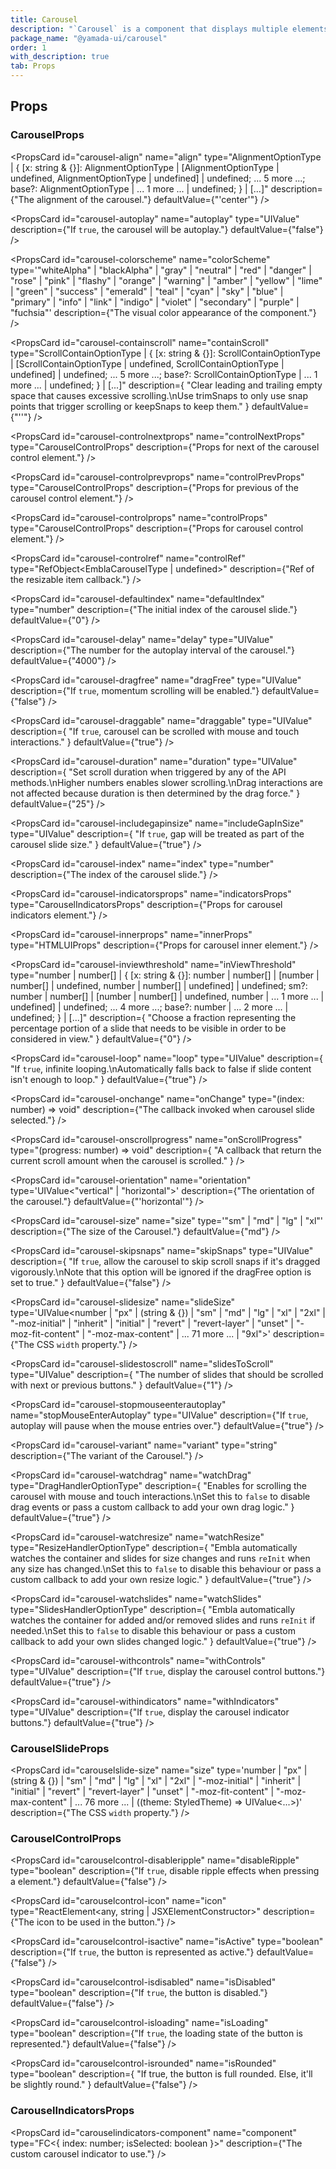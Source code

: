 ```yaml
---
title: Carousel
description: "`Carousel` is a component that displays multiple elements like a slideshow."
package_name: "@yamada-ui/carousel"
order: 1
with_description: true
tab: Props
---
```


## Props

### CarouselProps

<PropsCard id="carousel-_accept" name="_accept" type="CSSUIObject" />

<PropsCard id="carousel-_active" name="_active" type="CSSUIObject" />

<PropsCard id="carousel-_after" name="_after" type="CSSUIObject" />

<PropsCard id="carousel-_anylink" name="_anyLink" type="CSSUIObject" />

<PropsCard id="carousel-_autofill" name="_autofill" type="CSSUIObject" />

<PropsCard id="carousel-_backdrop" name="_backdrop" type="CSSUIObject" />

<PropsCard id="carousel-_before" name="_before" type="CSSUIObject" />

<PropsCard id="carousel-_between" name="_between" type="CSSUIObject" />

<PropsCard id="carousel-_blank" name="_blank" type="CSSUIObject" />

<PropsCard id="carousel-_checked" name="_checked" type="CSSUIObject" />

<PropsCard id="carousel-_cue" name="_cue" type="CSSUIObject" />

<PropsCard id="carousel-_cueregion" name="_cueRegion" type="CSSUIObject" />

<PropsCard id="carousel-_dark" name="_dark" type="CSSUIObject" />

<PropsCard id="carousel-_default" name="_default" type="CSSUIObject" />

<PropsCard id="carousel-_disabled" name="_disabled" type="CSSUIObject" />

<PropsCard id="carousel-_empty" name="_empty" type="CSSUIObject" />

<PropsCard id="carousel-_enabled" name="_enabled" type="CSSUIObject" />

<PropsCard id="carousel-_end" name="_end" type="CSSUIObject" />

<PropsCard id="carousel-_even" name="_even" type="CSSUIObject" />

<PropsCard id="carousel-_expanded" name="_expanded" type="CSSUIObject" />

<PropsCard
  id="carousel-_fileselector"
  name="_fileSelector"
  type="CSSUIObject"
/>

<PropsCard id="carousel-_filled" name="_filled" type="CSSUIObject" />

<PropsCard id="carousel-_first" name="_first" type="CSSUIObject" />

<PropsCard id="carousel-_firstletter" name="_firstLetter" type="CSSUIObject" />

<PropsCard id="carousel-_firstline" name="_firstLine" type="CSSUIObject" />

<PropsCard id="carousel-_focus" name="_focus" type="CSSUIObject" />

<PropsCard
  id="carousel-_focusvisible"
  name="_focusVisible"
  type="CSSUIObject"
/>

<PropsCard id="carousel-_focuswithin" name="_focusWithin" type="CSSUIObject" />

<PropsCard id="carousel-_fullscreen" name="_fullScreen" type="CSSUIObject" />

<PropsCard id="carousel-_grabbed" name="_grabbed" type="CSSUIObject" />

<PropsCard id="carousel-_groupaccept" name="_groupAccept" type="CSSUIObject" />

<PropsCard id="carousel-_groupactive" name="_groupActive" type="CSSUIObject" />

<PropsCard id="carousel-_groupblank" name="_groupBlank" type="CSSUIObject" />

<PropsCard
  id="carousel-_groupchecked"
  name="_groupChecked"
  type="CSSUIObject"
/>

<PropsCard
  id="carousel-_groupdisabled"
  name="_groupDisabled"
  type="CSSUIObject"
/>

<PropsCard
  id="carousel-_groupenabled"
  name="_groupEnabled"
  type="CSSUIObject"
/>

<PropsCard
  id="carousel-_groupexpanded"
  name="_groupExpanded"
  type="CSSUIObject"
/>

<PropsCard id="carousel-_groupfocus" name="_groupFocus" type="CSSUIObject" />

<PropsCard
  id="carousel-_groupfocusvisible"
  name="_groupFocusVisible"
  type="CSSUIObject"
/>

<PropsCard
  id="carousel-_groupfocuswithin"
  name="_groupFocusWithin"
  type="CSSUIObject"
/>

<PropsCard
  id="carousel-_groupgrabbed"
  name="_groupGrabbed"
  type="CSSUIObject"
/>

<PropsCard
  id="carousel-_grouphorizontal"
  name="_groupHorizontal"
  type="CSSUIObject"
/>

<PropsCard id="carousel-_grouphover" name="_groupHover" type="CSSUIObject" />

<PropsCard id="carousel-_groupidle" name="_groupIdle" type="CSSUIObject" />

<PropsCard
  id="carousel-_groupinvalid"
  name="_groupInvalid"
  type="CSSUIObject"
/>

<PropsCard id="carousel-_grouploaded" name="_groupLoaded" type="CSSUIObject" />

<PropsCard
  id="carousel-_grouploading"
  name="_groupLoading"
  type="CSSUIObject"
/>

<PropsCard
  id="carousel-_groupoptional"
  name="_groupOptional"
  type="CSSUIObject"
/>

<PropsCard
  id="carousel-_groupplaceholdershown"
  name="_groupPlaceholderShown"
  type="CSSUIObject"
/>

<PropsCard
  id="carousel-_grouppressed"
  name="_groupPressed"
  type="CSSUIObject"
/>

<PropsCard
  id="carousel-_groupreadonly"
  name="_groupReadOnly"
  type="CSSUIObject"
/>

<PropsCard
  id="carousel-_groupreadwrite"
  name="_groupReadWrite"
  type="CSSUIObject"
/>

<PropsCard id="carousel-_groupreject" name="_groupReject" type="CSSUIObject" />

<PropsCard
  id="carousel-_grouprequired"
  name="_groupRequired"
  type="CSSUIObject"
/>

<PropsCard
  id="carousel-_groupselected"
  name="_groupSelected"
  type="CSSUIObject"
/>

<PropsCard
  id="carousel-_groupuserinvalid"
  name="_groupUserInvalid"
  type="CSSUIObject"
/>

<PropsCard id="carousel-_groupvalid" name="_groupValid" type="CSSUIObject" />

<PropsCard
  id="carousel-_groupvertical"
  name="_groupVertical"
  type="CSSUIObject"
/>

<PropsCard id="carousel-_hidden" name="_hidden" type="CSSUIObject" />

<PropsCard id="carousel-_holiday" name="_holiday" type="CSSUIObject" />

<PropsCard id="carousel-_horizontal" name="_horizontal" type="CSSUIObject" />

<PropsCard id="carousel-_hover" name="_hover" type="CSSUIObject" />

<PropsCard id="carousel-_idle" name="_idle" type="CSSUIObject" />

<PropsCard
  id="carousel-_indeterminate"
  name="_indeterminate"
  type="CSSUIObject"
/>

<PropsCard id="carousel-_inrange" name="_inRange" type="CSSUIObject" />

<PropsCard id="carousel-_invalid" name="_invalid" type="CSSUIObject" />

<PropsCard id="carousel-_last" name="_last" type="CSSUIObject" />

<PropsCard id="carousel-_light" name="_light" type="CSSUIObject" />

<PropsCard id="carousel-_link" name="_link" type="CSSUIObject" />

<PropsCard id="carousel-_loaded" name="_loaded" type="CSSUIObject" />

<PropsCard id="carousel-_loading" name="_loading" type="CSSUIObject" />

<PropsCard id="carousel-_marker" name="_marker" type="CSSUIObject" />

<PropsCard id="carousel-_mediadark" name="_mediaDark" type="CSSUIObject" />

<PropsCard id="carousel-_medialight" name="_mediaLight" type="CSSUIObject" />

<PropsCard
  id="carousel-_mediareducemotion"
  name="_mediaReduceMotion"
  type="CSSUIObject"
/>

<PropsCard id="carousel-_modal" name="_modal" type="CSSUIObject" />

<PropsCard
  id="carousel-_nativeactive"
  name="_nativeActive"
  type="CSSUIObject"
/>

<PropsCard
  id="carousel-_nativechecked"
  name="_nativeChecked"
  type="CSSUIObject"
/>

<PropsCard
  id="carousel-_nativedisabled"
  name="_nativeDisabled"
  type="CSSUIObject"
/>

<PropsCard id="carousel-_nativefocus" name="_nativeFocus" type="CSSUIObject" />

<PropsCard
  id="carousel-_nativefocusvisible"
  name="_nativeFocusVisible"
  type="CSSUIObject"
/>

<PropsCard
  id="carousel-_nativefocuswithin"
  name="_nativeFocusWithin"
  type="CSSUIObject"
/>

<PropsCard
  id="carousel-_nativehidden"
  name="_nativeHidden"
  type="CSSUIObject"
/>

<PropsCard id="carousel-_nativehover" name="_nativeHover" type="CSSUIObject" />

<PropsCard
  id="carousel-_nativereadonly"
  name="_nativeReadOnly"
  type="CSSUIObject"
/>

<PropsCard
  id="carousel-_nativetarget"
  name="_nativeTarget"
  type="CSSUIObject"
/>

<PropsCard id="carousel-_nativevalid" name="_nativeValid" type="CSSUIObject" />

<PropsCard id="carousel-_notfirst" name="_notFirst" type="CSSUIObject" />

<PropsCard id="carousel-_notlast" name="_notLast" type="CSSUIObject" />

<PropsCard id="carousel-_nottarget" name="_notTarget" type="CSSUIObject" />

<PropsCard id="carousel-_odd" name="_odd" type="CSSUIObject" />

<PropsCard id="carousel-_only" name="_only" type="CSSUIObject" />

<PropsCard id="carousel-_optional" name="_optional" type="CSSUIObject" />

<PropsCard id="carousel-_outrange" name="_outRange" type="CSSUIObject" />

<PropsCard id="carousel-_outside" name="_outside" type="CSSUIObject" />

<PropsCard id="carousel-_paused" name="_paused" type="CSSUIObject" />

<PropsCard id="carousel-_peeraccept" name="_peerAccept" type="CSSUIObject" />

<PropsCard id="carousel-_peeractive" name="_peerActive" type="CSSUIObject" />

<PropsCard id="carousel-_peerblank" name="_peerBlank" type="CSSUIObject" />

<PropsCard id="carousel-_peerchecked" name="_peerChecked" type="CSSUIObject" />

<PropsCard
  id="carousel-_peerdisabled"
  name="_peerDisabled"
  type="CSSUIObject"
/>

<PropsCard id="carousel-_peerenabled" name="_peerEnabled" type="CSSUIObject" />

<PropsCard
  id="carousel-_peerexpanded"
  name="_peerExpanded"
  type="CSSUIObject"
/>

<PropsCard id="carousel-_peerfocus" name="_peerFocus" type="CSSUIObject" />

<PropsCard
  id="carousel-_peerfocusvisible"
  name="_peerFocusVisible"
  type="CSSUIObject"
/>

<PropsCard
  id="carousel-_peerfocuswithin"
  name="_peerFocusWithin"
  type="CSSUIObject"
/>

<PropsCard id="carousel-_peergrabbed" name="_peerGrabbed" type="CSSUIObject" />

<PropsCard
  id="carousel-_peerhorizontal"
  name="_peerHorizontal"
  type="CSSUIObject"
/>

<PropsCard id="carousel-_peerhover" name="_peerHover" type="CSSUIObject" />

<PropsCard id="carousel-_peeridle" name="_peerIdle" type="CSSUIObject" />

<PropsCard id="carousel-_peerinvalid" name="_peerInvalid" type="CSSUIObject" />

<PropsCard id="carousel-_peerloaded" name="_peerLoaded" type="CSSUIObject" />

<PropsCard id="carousel-_peerloading" name="_peerLoading" type="CSSUIObject" />

<PropsCard
  id="carousel-_peeroptional"
  name="_peerOptional"
  type="CSSUIObject"
/>

<PropsCard
  id="carousel-_peerplaceholdershown"
  name="_peerPlaceholderShown"
  type="CSSUIObject"
/>

<PropsCard id="carousel-_peerpressed" name="_peerPressed" type="CSSUIObject" />

<PropsCard
  id="carousel-_peerreadonly"
  name="_peerReadOnly"
  type="CSSUIObject"
/>

<PropsCard
  id="carousel-_peerreadwrite"
  name="_peerReadWrite"
  type="CSSUIObject"
/>

<PropsCard id="carousel-_peerreject" name="_peerReject" type="CSSUIObject" />

<PropsCard
  id="carousel-_peerrequired"
  name="_peerRequired"
  type="CSSUIObject"
/>

<PropsCard
  id="carousel-_peerselected"
  name="_peerSelected"
  type="CSSUIObject"
/>

<PropsCard
  id="carousel-_peeruserinvalid"
  name="_peerUserInvalid"
  type="CSSUIObject"
/>

<PropsCard id="carousel-_peervalid" name="_peerValid" type="CSSUIObject" />

<PropsCard
  id="carousel-_peervertical"
  name="_peerVertical"
  type="CSSUIObject"
/>

<PropsCard id="carousel-_picture" name="_picture" type="CSSUIObject" />

<PropsCard id="carousel-_placeholder" name="_placeholder" type="CSSUIObject" />

<PropsCard
  id="carousel-_placeholdershown"
  name="_placeholderShown"
  type="CSSUIObject"
/>

<PropsCard id="carousel-_playing" name="_playing" type="CSSUIObject" />

<PropsCard id="carousel-_pressed" name="_pressed" type="CSSUIObject" />

<PropsCard id="carousel-_print" name="_print" type="CSSUIObject" />

<PropsCard id="carousel-_readonly" name="_readOnly" type="CSSUIObject" />

<PropsCard id="carousel-_readwrite" name="_readWrite" type="CSSUIObject" />

<PropsCard id="carousel-_reject" name="_reject" type="CSSUIObject" />

<PropsCard id="carousel-_required" name="_required" type="CSSUIObject" />

<PropsCard id="carousel-_ripple" name="_ripple" type="CSSUIObject" />

<PropsCard id="carousel-_scrollbar" name="_scrollbar" type="CSSUIObject" />

<PropsCard
  id="carousel-_scrollbarbutton"
  name="_scrollbarButton"
  type="CSSUIObject"
/>

<PropsCard
  id="carousel-_scrollbarcorner"
  name="_scrollbarCorner"
  type="CSSUIObject"
/>

<PropsCard
  id="carousel-_scrollbarthumb"
  name="_scrollbarThumb"
  type="CSSUIObject"
/>

<PropsCard
  id="carousel-_scrollbartrack"
  name="_scrollbarTrack"
  type="CSSUIObject"
/>

<PropsCard
  id="carousel-_scrollbartrackpiece"
  name="_scrollbarTrackPiece"
  type="CSSUIObject"
/>

<PropsCard id="carousel-_selected" name="_selected" type="CSSUIObject" />

<PropsCard id="carousel-_selection" name="_selection" type="CSSUIObject" />

<PropsCard id="carousel-_start" name="_start" type="CSSUIObject" />

<PropsCard id="carousel-_target" name="_target" type="CSSUIObject" />

<PropsCard id="carousel-_today" name="_today" type="CSSUIObject" />

<PropsCard id="carousel-_userinvalid" name="_userInvalid" type="CSSUIObject" />

<PropsCard id="carousel-_valid" name="_valid" type="CSSUIObject" />

<PropsCard id="carousel-_vertical" name="_vertical" type="CSSUIObject" />

<PropsCard id="carousel-_visited" name="_visited" type="CSSUIObject" />

<PropsCard id="carousel-_weekend" name="_weekend" type="CSSUIObject" />

<PropsCard
  id="carousel-align"
  name="align"
  type="AlignmentOptionType | { [x: string & {}]: AlignmentOptionType | [AlignmentOptionType | undefined, AlignmentOptionType | undefined] | undefined; ... 5 more ...; base?: AlignmentOptionType | ... 1 more ... | undefined; } | [...]"
  description={"The alignment of the carousel."}
  defaultValue={"'center'"}
/>

<PropsCard
  id="carousel-autoplay"
  name="autoplay"
  type="UIValue<boolean>"
  description={"If `true`, the carousel will be autoplay."}
  defaultValue={"false"}
/>

<PropsCard
  id="carousel-colorscheme"
  name="colorScheme"
  type='"whiteAlpha" | "blackAlpha" | "gray" | "neutral" | "red" | "danger" | "rose" | "pink" | "flashy" | "orange" | "warning" | "amber" | "yellow" | "lime" | "green" | "success" | "emerald" | "teal" | "cyan" | "sky" | "blue" | "primary" | "info" | "link" | "indigo" | "violet" | "secondary" | "purple" | "fuchsia"'
  description={"The visual color appearance of the component."}
/>

<PropsCard
  id="carousel-containscroll"
  name="containScroll"
  type="ScrollContainOptionType | { [x: string & {}]: ScrollContainOptionType | [ScrollContainOptionType | undefined, ScrollContainOptionType | undefined] | undefined; ... 5 more ...; base?: ScrollContainOptionType | ... 1 more ... | undefined; } | [...]"
  description={
    "Clear leading and trailing empty space that causes excessive scrolling.\nUse trimSnaps to only use snap points that trigger scrolling or keepSnaps to keep them."
  }
  defaultValue={"''"}
/>

<PropsCard
  id="carousel-controlnextprops"
  name="controlNextProps"
  type="CarouselControlProps"
  description={"Props for next of the carousel control element."}
/>

<PropsCard
  id="carousel-controlprevprops"
  name="controlPrevProps"
  type="CarouselControlProps"
  description={"Props for previous of the carousel control element."}
/>

<PropsCard
  id="carousel-controlprops"
  name="controlProps"
  type="CarouselControlProps"
  description={"Props for carousel control element."}
/>

<PropsCard
  id="carousel-controlref"
  name="controlRef"
  type="RefObject<EmblaCarouselType | undefined>"
  description={"Ref of the resizable item callback."}
/>

<PropsCard
  id="carousel-defaultindex"
  name="defaultIndex"
  type="number"
  description={"The initial index of the carousel slide."}
  defaultValue={"0"}
/>

<PropsCard
  id="carousel-delay"
  name="delay"
  type="UIValue<number>"
  description={"The number for the autoplay interval of the carousel."}
  defaultValue={"4000"}
/>

<PropsCard
  id="carousel-dragfree"
  name="dragFree"
  type="UIValue<boolean>"
  description={"If `true`, momentum scrolling will be enabled."}
  defaultValue={"false"}
/>

<PropsCard
  id="carousel-draggable"
  name="draggable"
  type="UIValue<boolean>"
  description={
    "If `true`, carousel can be scrolled with mouse and touch interactions."
  }
  defaultValue={"true"}
/>

<PropsCard
  id="carousel-duration"
  name="duration"
  type="UIValue<number>"
  description={
    "Set scroll duration when triggered by any of the API methods.\nHigher numbers enables slower scrolling.\nDrag interactions are not affected because duration is then determined by the drag force."
  }
  defaultValue={"25"}
/>

<PropsCard
  id="carousel-includegapinsize"
  name="includeGapInSize"
  type="UIValue<boolean>"
  description={
    "If `true`, gap will be treated as part of the carousel slide size."
  }
  defaultValue={"true"}
/>

<PropsCard
  id="carousel-index"
  name="index"
  type="number"
  description={"The index of the carousel slide."}
/>

<PropsCard
  id="carousel-indicatorsprops"
  name="indicatorsProps"
  type="CarouselIndicatorsProps"
  description={"Props for carousel indicators element."}
/>

<PropsCard
  id="carousel-innerprops"
  name="innerProps"
  type="HTMLUIProps"
  description={"Props for carousel inner element."}
/>

<PropsCard
  id="carousel-inviewthreshold"
  name="inViewThreshold"
  type="number | number[] | { [x: string & {}]: number | number[] | [number | number[] | undefined, number | number[] | undefined] | undefined; sm?: number | number[] | [number | number[] | undefined, number | ... 1 more ... | undefined] | undefined; ... 4 more ...; base?: number | ... 2 more ... | undefined; } | [...]"
  description={
    "Choose a fraction representing the percentage portion of a slide that needs to be visible in order to be considered in view."
  }
  defaultValue={"0"}
/>

<PropsCard
  id="carousel-loop"
  name="loop"
  type="UIValue<boolean>"
  description={
    "If `true`, infinite looping.\nAutomatically falls back to false if slide content isn't enough to loop."
  }
  defaultValue={"true"}
/>

<PropsCard
  id="carousel-onchange"
  name="onChange"
  type="(index: number) => void"
  description={"The callback invoked when carousel slide selected."}
/>

<PropsCard
  id="carousel-onscrollprogress"
  name="onScrollProgress"
  type="(progress: number) => void"
  description={
    "A callback that return the current scroll amount when the carousel is scrolled."
  }
/>

<PropsCard
  id="carousel-orientation"
  name="orientation"
  type='UIValue<"vertical" | "horizontal">'
  description={"The orientation of the carousel."}
  defaultValue={"'horizontal'"}
/>

<PropsCard
  id="carousel-size"
  name="size"
  type='"sm" | "md" | "lg" | "xl"'
  description={"The size of the Carousel."}
  defaultValue={"md"}
/>

<PropsCard
  id="carousel-skipsnaps"
  name="skipSnaps"
  type="UIValue<boolean>"
  description={
    "If `true`, allow the carousel to skip scroll snaps if it's dragged vigorously.\nNote that this option will be ignored if the dragFree option is set to true."
  }
  defaultValue={"false"}
/>

<PropsCard
  id="carousel-slidesize"
  name="slideSize"
  type='UIValue<number | "px" | (string & {}) | "sm" | "md" | "lg" | "xl" | "2xl" | "-moz-initial" | "inherit" | "initial" | "revert" | "revert-layer" | "unset" | "-moz-fit-content" | "-moz-max-content" | ... 71 more ... | "9xl">'
  description={"The CSS `width` property."}
/>

<PropsCard
  id="carousel-slidestoscroll"
  name="slidesToScroll"
  type="UIValue<number>"
  description={
    "The number of slides that should be scrolled with next or previous buttons."
  }
  defaultValue={"1"}
/>

<PropsCard
  id="carousel-stopmouseenterautoplay"
  name="stopMouseEnterAutoplay"
  type="UIValue<boolean>"
  description={"If `true`, autoplay will pause when the mouse entries over."}
  defaultValue={"true"}
/>

<PropsCard
  id="carousel-variant"
  name="variant"
  type="string"
  description={"The variant of the Carousel."}
/>

<PropsCard
  id="carousel-watchdrag"
  name="watchDrag"
  type="DragHandlerOptionType"
  description={
    "Enables for scrolling the carousel with mouse and touch interactions.\nSet this to `false` to disable drag events or pass a custom callback to add your own drag logic."
  }
  defaultValue={"true"}
/>

<PropsCard
  id="carousel-watchresize"
  name="watchResize"
  type="ResizeHandlerOptionType"
  description={
    "Embla automatically watches the container and slides for size changes and runs `reInit` when any size has changed.\nSet this to `false` to disable this behaviour or pass a custom callback to add your own resize logic."
  }
  defaultValue={"true"}
/>

<PropsCard
  id="carousel-watchslides"
  name="watchSlides"
  type="SlidesHandlerOptionType"
  description={
    "Embla automatically watches the container for added and/or removed slides and runs `reInit` if needed.\nSet this to `false` to disable this behaviour or pass a custom callback to add your own slides changed logic."
  }
  defaultValue={"true"}
/>

<PropsCard
  id="carousel-withcontrols"
  name="withControls"
  type="UIValue<boolean>"
  description={"If `true`, display the carousel control buttons."}
  defaultValue={"true"}
/>

<PropsCard
  id="carousel-withindicators"
  name="withIndicators"
  type="UIValue<boolean>"
  description={"If `true`, display the carousel indicator buttons."}
  defaultValue={"true"}
/>

### CarouselSlideProps

<PropsCard id="carouselslide-_accept" name="_accept" type="CSSUIObject" />

<PropsCard id="carouselslide-_active" name="_active" type="CSSUIObject" />

<PropsCard id="carouselslide-_after" name="_after" type="CSSUIObject" />

<PropsCard id="carouselslide-_anylink" name="_anyLink" type="CSSUIObject" />

<PropsCard id="carouselslide-_autofill" name="_autofill" type="CSSUIObject" />

<PropsCard id="carouselslide-_backdrop" name="_backdrop" type="CSSUIObject" />

<PropsCard id="carouselslide-_before" name="_before" type="CSSUIObject" />

<PropsCard id="carouselslide-_between" name="_between" type="CSSUIObject" />

<PropsCard id="carouselslide-_blank" name="_blank" type="CSSUIObject" />

<PropsCard id="carouselslide-_checked" name="_checked" type="CSSUIObject" />

<PropsCard id="carouselslide-_cue" name="_cue" type="CSSUIObject" />

<PropsCard id="carouselslide-_cueregion" name="_cueRegion" type="CSSUIObject" />

<PropsCard id="carouselslide-_dark" name="_dark" type="CSSUIObject" />

<PropsCard id="carouselslide-_default" name="_default" type="CSSUIObject" />

<PropsCard id="carouselslide-_disabled" name="_disabled" type="CSSUIObject" />

<PropsCard id="carouselslide-_empty" name="_empty" type="CSSUIObject" />

<PropsCard id="carouselslide-_enabled" name="_enabled" type="CSSUIObject" />

<PropsCard id="carouselslide-_end" name="_end" type="CSSUIObject" />

<PropsCard id="carouselslide-_even" name="_even" type="CSSUIObject" />

<PropsCard id="carouselslide-_expanded" name="_expanded" type="CSSUIObject" />

<PropsCard
  id="carouselslide-_fileselector"
  name="_fileSelector"
  type="CSSUIObject"
/>

<PropsCard id="carouselslide-_filled" name="_filled" type="CSSUIObject" />

<PropsCard id="carouselslide-_first" name="_first" type="CSSUIObject" />

<PropsCard
  id="carouselslide-_firstletter"
  name="_firstLetter"
  type="CSSUIObject"
/>

<PropsCard id="carouselslide-_firstline" name="_firstLine" type="CSSUIObject" />

<PropsCard id="carouselslide-_focus" name="_focus" type="CSSUIObject" />

<PropsCard
  id="carouselslide-_focusvisible"
  name="_focusVisible"
  type="CSSUIObject"
/>

<PropsCard
  id="carouselslide-_focuswithin"
  name="_focusWithin"
  type="CSSUIObject"
/>

<PropsCard
  id="carouselslide-_fullscreen"
  name="_fullScreen"
  type="CSSUIObject"
/>

<PropsCard id="carouselslide-_grabbed" name="_grabbed" type="CSSUIObject" />

<PropsCard
  id="carouselslide-_groupaccept"
  name="_groupAccept"
  type="CSSUIObject"
/>

<PropsCard
  id="carouselslide-_groupactive"
  name="_groupActive"
  type="CSSUIObject"
/>

<PropsCard
  id="carouselslide-_groupblank"
  name="_groupBlank"
  type="CSSUIObject"
/>

<PropsCard
  id="carouselslide-_groupchecked"
  name="_groupChecked"
  type="CSSUIObject"
/>

<PropsCard
  id="carouselslide-_groupdisabled"
  name="_groupDisabled"
  type="CSSUIObject"
/>

<PropsCard
  id="carouselslide-_groupenabled"
  name="_groupEnabled"
  type="CSSUIObject"
/>

<PropsCard
  id="carouselslide-_groupexpanded"
  name="_groupExpanded"
  type="CSSUIObject"
/>

<PropsCard
  id="carouselslide-_groupfocus"
  name="_groupFocus"
  type="CSSUIObject"
/>

<PropsCard
  id="carouselslide-_groupfocusvisible"
  name="_groupFocusVisible"
  type="CSSUIObject"
/>

<PropsCard
  id="carouselslide-_groupfocuswithin"
  name="_groupFocusWithin"
  type="CSSUIObject"
/>

<PropsCard
  id="carouselslide-_groupgrabbed"
  name="_groupGrabbed"
  type="CSSUIObject"
/>

<PropsCard
  id="carouselslide-_grouphorizontal"
  name="_groupHorizontal"
  type="CSSUIObject"
/>

<PropsCard
  id="carouselslide-_grouphover"
  name="_groupHover"
  type="CSSUIObject"
/>

<PropsCard id="carouselslide-_groupidle" name="_groupIdle" type="CSSUIObject" />

<PropsCard
  id="carouselslide-_groupinvalid"
  name="_groupInvalid"
  type="CSSUIObject"
/>

<PropsCard
  id="carouselslide-_grouploaded"
  name="_groupLoaded"
  type="CSSUIObject"
/>

<PropsCard
  id="carouselslide-_grouploading"
  name="_groupLoading"
  type="CSSUIObject"
/>

<PropsCard
  id="carouselslide-_groupoptional"
  name="_groupOptional"
  type="CSSUIObject"
/>

<PropsCard
  id="carouselslide-_groupplaceholdershown"
  name="_groupPlaceholderShown"
  type="CSSUIObject"
/>

<PropsCard
  id="carouselslide-_grouppressed"
  name="_groupPressed"
  type="CSSUIObject"
/>

<PropsCard
  id="carouselslide-_groupreadonly"
  name="_groupReadOnly"
  type="CSSUIObject"
/>

<PropsCard
  id="carouselslide-_groupreadwrite"
  name="_groupReadWrite"
  type="CSSUIObject"
/>

<PropsCard
  id="carouselslide-_groupreject"
  name="_groupReject"
  type="CSSUIObject"
/>

<PropsCard
  id="carouselslide-_grouprequired"
  name="_groupRequired"
  type="CSSUIObject"
/>

<PropsCard
  id="carouselslide-_groupselected"
  name="_groupSelected"
  type="CSSUIObject"
/>

<PropsCard
  id="carouselslide-_groupuserinvalid"
  name="_groupUserInvalid"
  type="CSSUIObject"
/>

<PropsCard
  id="carouselslide-_groupvalid"
  name="_groupValid"
  type="CSSUIObject"
/>

<PropsCard
  id="carouselslide-_groupvertical"
  name="_groupVertical"
  type="CSSUIObject"
/>

<PropsCard id="carouselslide-_hidden" name="_hidden" type="CSSUIObject" />

<PropsCard id="carouselslide-_holiday" name="_holiday" type="CSSUIObject" />

<PropsCard
  id="carouselslide-_horizontal"
  name="_horizontal"
  type="CSSUIObject"
/>

<PropsCard id="carouselslide-_hover" name="_hover" type="CSSUIObject" />

<PropsCard id="carouselslide-_idle" name="_idle" type="CSSUIObject" />

<PropsCard
  id="carouselslide-_indeterminate"
  name="_indeterminate"
  type="CSSUIObject"
/>

<PropsCard id="carouselslide-_inrange" name="_inRange" type="CSSUIObject" />

<PropsCard id="carouselslide-_invalid" name="_invalid" type="CSSUIObject" />

<PropsCard id="carouselslide-_last" name="_last" type="CSSUIObject" />

<PropsCard id="carouselslide-_light" name="_light" type="CSSUIObject" />

<PropsCard id="carouselslide-_link" name="_link" type="CSSUIObject" />

<PropsCard id="carouselslide-_loaded" name="_loaded" type="CSSUIObject" />

<PropsCard id="carouselslide-_loading" name="_loading" type="CSSUIObject" />

<PropsCard id="carouselslide-_marker" name="_marker" type="CSSUIObject" />

<PropsCard id="carouselslide-_mediadark" name="_mediaDark" type="CSSUIObject" />

<PropsCard
  id="carouselslide-_medialight"
  name="_mediaLight"
  type="CSSUIObject"
/>

<PropsCard
  id="carouselslide-_mediareducemotion"
  name="_mediaReduceMotion"
  type="CSSUIObject"
/>

<PropsCard id="carouselslide-_modal" name="_modal" type="CSSUIObject" />

<PropsCard
  id="carouselslide-_nativeactive"
  name="_nativeActive"
  type="CSSUIObject"
/>

<PropsCard
  id="carouselslide-_nativechecked"
  name="_nativeChecked"
  type="CSSUIObject"
/>

<PropsCard
  id="carouselslide-_nativedisabled"
  name="_nativeDisabled"
  type="CSSUIObject"
/>

<PropsCard
  id="carouselslide-_nativefocus"
  name="_nativeFocus"
  type="CSSUIObject"
/>

<PropsCard
  id="carouselslide-_nativefocusvisible"
  name="_nativeFocusVisible"
  type="CSSUIObject"
/>

<PropsCard
  id="carouselslide-_nativefocuswithin"
  name="_nativeFocusWithin"
  type="CSSUIObject"
/>

<PropsCard
  id="carouselslide-_nativehidden"
  name="_nativeHidden"
  type="CSSUIObject"
/>

<PropsCard
  id="carouselslide-_nativehover"
  name="_nativeHover"
  type="CSSUIObject"
/>

<PropsCard
  id="carouselslide-_nativereadonly"
  name="_nativeReadOnly"
  type="CSSUIObject"
/>

<PropsCard
  id="carouselslide-_nativetarget"
  name="_nativeTarget"
  type="CSSUIObject"
/>

<PropsCard
  id="carouselslide-_nativevalid"
  name="_nativeValid"
  type="CSSUIObject"
/>

<PropsCard id="carouselslide-_notfirst" name="_notFirst" type="CSSUIObject" />

<PropsCard id="carouselslide-_notlast" name="_notLast" type="CSSUIObject" />

<PropsCard id="carouselslide-_nottarget" name="_notTarget" type="CSSUIObject" />

<PropsCard id="carouselslide-_odd" name="_odd" type="CSSUIObject" />

<PropsCard id="carouselslide-_only" name="_only" type="CSSUIObject" />

<PropsCard id="carouselslide-_optional" name="_optional" type="CSSUIObject" />

<PropsCard id="carouselslide-_outrange" name="_outRange" type="CSSUIObject" />

<PropsCard id="carouselslide-_outside" name="_outside" type="CSSUIObject" />

<PropsCard id="carouselslide-_paused" name="_paused" type="CSSUIObject" />

<PropsCard
  id="carouselslide-_peeraccept"
  name="_peerAccept"
  type="CSSUIObject"
/>

<PropsCard
  id="carouselslide-_peeractive"
  name="_peerActive"
  type="CSSUIObject"
/>

<PropsCard id="carouselslide-_peerblank" name="_peerBlank" type="CSSUIObject" />

<PropsCard
  id="carouselslide-_peerchecked"
  name="_peerChecked"
  type="CSSUIObject"
/>

<PropsCard
  id="carouselslide-_peerdisabled"
  name="_peerDisabled"
  type="CSSUIObject"
/>

<PropsCard
  id="carouselslide-_peerenabled"
  name="_peerEnabled"
  type="CSSUIObject"
/>

<PropsCard
  id="carouselslide-_peerexpanded"
  name="_peerExpanded"
  type="CSSUIObject"
/>

<PropsCard id="carouselslide-_peerfocus" name="_peerFocus" type="CSSUIObject" />

<PropsCard
  id="carouselslide-_peerfocusvisible"
  name="_peerFocusVisible"
  type="CSSUIObject"
/>

<PropsCard
  id="carouselslide-_peerfocuswithin"
  name="_peerFocusWithin"
  type="CSSUIObject"
/>

<PropsCard
  id="carouselslide-_peergrabbed"
  name="_peerGrabbed"
  type="CSSUIObject"
/>

<PropsCard
  id="carouselslide-_peerhorizontal"
  name="_peerHorizontal"
  type="CSSUIObject"
/>

<PropsCard id="carouselslide-_peerhover" name="_peerHover" type="CSSUIObject" />

<PropsCard id="carouselslide-_peeridle" name="_peerIdle" type="CSSUIObject" />

<PropsCard
  id="carouselslide-_peerinvalid"
  name="_peerInvalid"
  type="CSSUIObject"
/>

<PropsCard
  id="carouselslide-_peerloaded"
  name="_peerLoaded"
  type="CSSUIObject"
/>

<PropsCard
  id="carouselslide-_peerloading"
  name="_peerLoading"
  type="CSSUIObject"
/>

<PropsCard
  id="carouselslide-_peeroptional"
  name="_peerOptional"
  type="CSSUIObject"
/>

<PropsCard
  id="carouselslide-_peerplaceholdershown"
  name="_peerPlaceholderShown"
  type="CSSUIObject"
/>

<PropsCard
  id="carouselslide-_peerpressed"
  name="_peerPressed"
  type="CSSUIObject"
/>

<PropsCard
  id="carouselslide-_peerreadonly"
  name="_peerReadOnly"
  type="CSSUIObject"
/>

<PropsCard
  id="carouselslide-_peerreadwrite"
  name="_peerReadWrite"
  type="CSSUIObject"
/>

<PropsCard
  id="carouselslide-_peerreject"
  name="_peerReject"
  type="CSSUIObject"
/>

<PropsCard
  id="carouselslide-_peerrequired"
  name="_peerRequired"
  type="CSSUIObject"
/>

<PropsCard
  id="carouselslide-_peerselected"
  name="_peerSelected"
  type="CSSUIObject"
/>

<PropsCard
  id="carouselslide-_peeruserinvalid"
  name="_peerUserInvalid"
  type="CSSUIObject"
/>

<PropsCard id="carouselslide-_peervalid" name="_peerValid" type="CSSUIObject" />

<PropsCard
  id="carouselslide-_peervertical"
  name="_peerVertical"
  type="CSSUIObject"
/>

<PropsCard id="carouselslide-_picture" name="_picture" type="CSSUIObject" />

<PropsCard
  id="carouselslide-_placeholder"
  name="_placeholder"
  type="CSSUIObject"
/>

<PropsCard
  id="carouselslide-_placeholdershown"
  name="_placeholderShown"
  type="CSSUIObject"
/>

<PropsCard id="carouselslide-_playing" name="_playing" type="CSSUIObject" />

<PropsCard id="carouselslide-_pressed" name="_pressed" type="CSSUIObject" />

<PropsCard id="carouselslide-_print" name="_print" type="CSSUIObject" />

<PropsCard id="carouselslide-_readonly" name="_readOnly" type="CSSUIObject" />

<PropsCard id="carouselslide-_readwrite" name="_readWrite" type="CSSUIObject" />

<PropsCard id="carouselslide-_reject" name="_reject" type="CSSUIObject" />

<PropsCard id="carouselslide-_required" name="_required" type="CSSUIObject" />

<PropsCard id="carouselslide-_ripple" name="_ripple" type="CSSUIObject" />

<PropsCard id="carouselslide-_scrollbar" name="_scrollbar" type="CSSUIObject" />

<PropsCard
  id="carouselslide-_scrollbarbutton"
  name="_scrollbarButton"
  type="CSSUIObject"
/>

<PropsCard
  id="carouselslide-_scrollbarcorner"
  name="_scrollbarCorner"
  type="CSSUIObject"
/>

<PropsCard
  id="carouselslide-_scrollbarthumb"
  name="_scrollbarThumb"
  type="CSSUIObject"
/>

<PropsCard
  id="carouselslide-_scrollbartrack"
  name="_scrollbarTrack"
  type="CSSUIObject"
/>

<PropsCard
  id="carouselslide-_scrollbartrackpiece"
  name="_scrollbarTrackPiece"
  type="CSSUIObject"
/>

<PropsCard id="carouselslide-_selected" name="_selected" type="CSSUIObject" />

<PropsCard id="carouselslide-_selection" name="_selection" type="CSSUIObject" />

<PropsCard id="carouselslide-_start" name="_start" type="CSSUIObject" />

<PropsCard id="carouselslide-_target" name="_target" type="CSSUIObject" />

<PropsCard id="carouselslide-_today" name="_today" type="CSSUIObject" />

<PropsCard
  id="carouselslide-_userinvalid"
  name="_userInvalid"
  type="CSSUIObject"
/>

<PropsCard id="carouselslide-_valid" name="_valid" type="CSSUIObject" />

<PropsCard id="carouselslide-_vertical" name="_vertical" type="CSSUIObject" />

<PropsCard id="carouselslide-_visited" name="_visited" type="CSSUIObject" />

<PropsCard id="carouselslide-_weekend" name="_weekend" type="CSSUIObject" />

<PropsCard id="carouselslide-index" name="index" type="number" />

<PropsCard
  id="carouselslide-size"
  name="size"
  type='number | "px" | (string & {}) | "sm" | "md" | "lg" | "xl" | "2xl" | "-moz-initial" | "inherit" | "initial" | "revert" | "revert-layer" | "unset" | "-moz-fit-content" | "-moz-max-content" | ... 76 more ... | ((theme: StyledTheme) => UIValue<...>)'
  description={"The CSS `width` property."}
/>

### CarouselControlProps

<PropsCard id="carouselcontrol-_accept" name="_accept" type="CSSUIObject" />

<PropsCard id="carouselcontrol-_active" name="_active" type="CSSUIObject" />

<PropsCard id="carouselcontrol-_after" name="_after" type="CSSUIObject" />

<PropsCard id="carouselcontrol-_anylink" name="_anyLink" type="CSSUIObject" />

<PropsCard id="carouselcontrol-_autofill" name="_autofill" type="CSSUIObject" />

<PropsCard id="carouselcontrol-_backdrop" name="_backdrop" type="CSSUIObject" />

<PropsCard id="carouselcontrol-_before" name="_before" type="CSSUIObject" />

<PropsCard id="carouselcontrol-_between" name="_between" type="CSSUIObject" />

<PropsCard id="carouselcontrol-_blank" name="_blank" type="CSSUIObject" />

<PropsCard id="carouselcontrol-_checked" name="_checked" type="CSSUIObject" />

<PropsCard id="carouselcontrol-_cue" name="_cue" type="CSSUIObject" />

<PropsCard
  id="carouselcontrol-_cueregion"
  name="_cueRegion"
  type="CSSUIObject"
/>

<PropsCard id="carouselcontrol-_dark" name="_dark" type="CSSUIObject" />

<PropsCard id="carouselcontrol-_default" name="_default" type="CSSUIObject" />

<PropsCard id="carouselcontrol-_disabled" name="_disabled" type="CSSUIObject" />

<PropsCard id="carouselcontrol-_empty" name="_empty" type="CSSUIObject" />

<PropsCard id="carouselcontrol-_enabled" name="_enabled" type="CSSUIObject" />

<PropsCard id="carouselcontrol-_end" name="_end" type="CSSUIObject" />

<PropsCard id="carouselcontrol-_even" name="_even" type="CSSUIObject" />

<PropsCard id="carouselcontrol-_expanded" name="_expanded" type="CSSUIObject" />

<PropsCard
  id="carouselcontrol-_fileselector"
  name="_fileSelector"
  type="CSSUIObject"
/>

<PropsCard id="carouselcontrol-_filled" name="_filled" type="CSSUIObject" />

<PropsCard id="carouselcontrol-_first" name="_first" type="CSSUIObject" />

<PropsCard
  id="carouselcontrol-_firstletter"
  name="_firstLetter"
  type="CSSUIObject"
/>

<PropsCard
  id="carouselcontrol-_firstline"
  name="_firstLine"
  type="CSSUIObject"
/>

<PropsCard id="carouselcontrol-_focus" name="_focus" type="CSSUIObject" />

<PropsCard
  id="carouselcontrol-_focusvisible"
  name="_focusVisible"
  type="CSSUIObject"
/>

<PropsCard
  id="carouselcontrol-_focuswithin"
  name="_focusWithin"
  type="CSSUIObject"
/>

<PropsCard
  id="carouselcontrol-_fullscreen"
  name="_fullScreen"
  type="CSSUIObject"
/>

<PropsCard id="carouselcontrol-_grabbed" name="_grabbed" type="CSSUIObject" />

<PropsCard
  id="carouselcontrol-_groupaccept"
  name="_groupAccept"
  type="CSSUIObject"
/>

<PropsCard
  id="carouselcontrol-_groupactive"
  name="_groupActive"
  type="CSSUIObject"
/>

<PropsCard
  id="carouselcontrol-_groupblank"
  name="_groupBlank"
  type="CSSUIObject"
/>

<PropsCard
  id="carouselcontrol-_groupchecked"
  name="_groupChecked"
  type="CSSUIObject"
/>

<PropsCard
  id="carouselcontrol-_groupdisabled"
  name="_groupDisabled"
  type="CSSUIObject"
/>

<PropsCard
  id="carouselcontrol-_groupenabled"
  name="_groupEnabled"
  type="CSSUIObject"
/>

<PropsCard
  id="carouselcontrol-_groupexpanded"
  name="_groupExpanded"
  type="CSSUIObject"
/>

<PropsCard
  id="carouselcontrol-_groupfocus"
  name="_groupFocus"
  type="CSSUIObject"
/>

<PropsCard
  id="carouselcontrol-_groupfocusvisible"
  name="_groupFocusVisible"
  type="CSSUIObject"
/>

<PropsCard
  id="carouselcontrol-_groupfocuswithin"
  name="_groupFocusWithin"
  type="CSSUIObject"
/>

<PropsCard
  id="carouselcontrol-_groupgrabbed"
  name="_groupGrabbed"
  type="CSSUIObject"
/>

<PropsCard
  id="carouselcontrol-_grouphorizontal"
  name="_groupHorizontal"
  type="CSSUIObject"
/>

<PropsCard
  id="carouselcontrol-_grouphover"
  name="_groupHover"
  type="CSSUIObject"
/>

<PropsCard
  id="carouselcontrol-_groupidle"
  name="_groupIdle"
  type="CSSUIObject"
/>

<PropsCard
  id="carouselcontrol-_groupinvalid"
  name="_groupInvalid"
  type="CSSUIObject"
/>

<PropsCard
  id="carouselcontrol-_grouploaded"
  name="_groupLoaded"
  type="CSSUIObject"
/>

<PropsCard
  id="carouselcontrol-_grouploading"
  name="_groupLoading"
  type="CSSUIObject"
/>

<PropsCard
  id="carouselcontrol-_groupoptional"
  name="_groupOptional"
  type="CSSUIObject"
/>

<PropsCard
  id="carouselcontrol-_groupplaceholdershown"
  name="_groupPlaceholderShown"
  type="CSSUIObject"
/>

<PropsCard
  id="carouselcontrol-_grouppressed"
  name="_groupPressed"
  type="CSSUIObject"
/>

<PropsCard
  id="carouselcontrol-_groupreadonly"
  name="_groupReadOnly"
  type="CSSUIObject"
/>

<PropsCard
  id="carouselcontrol-_groupreadwrite"
  name="_groupReadWrite"
  type="CSSUIObject"
/>

<PropsCard
  id="carouselcontrol-_groupreject"
  name="_groupReject"
  type="CSSUIObject"
/>

<PropsCard
  id="carouselcontrol-_grouprequired"
  name="_groupRequired"
  type="CSSUIObject"
/>

<PropsCard
  id="carouselcontrol-_groupselected"
  name="_groupSelected"
  type="CSSUIObject"
/>

<PropsCard
  id="carouselcontrol-_groupuserinvalid"
  name="_groupUserInvalid"
  type="CSSUIObject"
/>

<PropsCard
  id="carouselcontrol-_groupvalid"
  name="_groupValid"
  type="CSSUIObject"
/>

<PropsCard
  id="carouselcontrol-_groupvertical"
  name="_groupVertical"
  type="CSSUIObject"
/>

<PropsCard id="carouselcontrol-_hidden" name="_hidden" type="CSSUIObject" />

<PropsCard id="carouselcontrol-_holiday" name="_holiday" type="CSSUIObject" />

<PropsCard
  id="carouselcontrol-_horizontal"
  name="_horizontal"
  type="CSSUIObject"
/>

<PropsCard id="carouselcontrol-_hover" name="_hover" type="CSSUIObject" />

<PropsCard id="carouselcontrol-_idle" name="_idle" type="CSSUIObject" />

<PropsCard
  id="carouselcontrol-_indeterminate"
  name="_indeterminate"
  type="CSSUIObject"
/>

<PropsCard id="carouselcontrol-_inrange" name="_inRange" type="CSSUIObject" />

<PropsCard id="carouselcontrol-_invalid" name="_invalid" type="CSSUIObject" />

<PropsCard id="carouselcontrol-_last" name="_last" type="CSSUIObject" />

<PropsCard id="carouselcontrol-_light" name="_light" type="CSSUIObject" />

<PropsCard id="carouselcontrol-_link" name="_link" type="CSSUIObject" />

<PropsCard id="carouselcontrol-_loaded" name="_loaded" type="CSSUIObject" />

<PropsCard id="carouselcontrol-_loading" name="_loading" type="CSSUIObject" />

<PropsCard id="carouselcontrol-_marker" name="_marker" type="CSSUIObject" />

<PropsCard
  id="carouselcontrol-_mediadark"
  name="_mediaDark"
  type="CSSUIObject"
/>

<PropsCard
  id="carouselcontrol-_medialight"
  name="_mediaLight"
  type="CSSUIObject"
/>

<PropsCard
  id="carouselcontrol-_mediareducemotion"
  name="_mediaReduceMotion"
  type="CSSUIObject"
/>

<PropsCard id="carouselcontrol-_modal" name="_modal" type="CSSUIObject" />

<PropsCard
  id="carouselcontrol-_nativeactive"
  name="_nativeActive"
  type="CSSUIObject"
/>

<PropsCard
  id="carouselcontrol-_nativechecked"
  name="_nativeChecked"
  type="CSSUIObject"
/>

<PropsCard
  id="carouselcontrol-_nativedisabled"
  name="_nativeDisabled"
  type="CSSUIObject"
/>

<PropsCard
  id="carouselcontrol-_nativefocus"
  name="_nativeFocus"
  type="CSSUIObject"
/>

<PropsCard
  id="carouselcontrol-_nativefocusvisible"
  name="_nativeFocusVisible"
  type="CSSUIObject"
/>

<PropsCard
  id="carouselcontrol-_nativefocuswithin"
  name="_nativeFocusWithin"
  type="CSSUIObject"
/>

<PropsCard
  id="carouselcontrol-_nativehidden"
  name="_nativeHidden"
  type="CSSUIObject"
/>

<PropsCard
  id="carouselcontrol-_nativehover"
  name="_nativeHover"
  type="CSSUIObject"
/>

<PropsCard
  id="carouselcontrol-_nativereadonly"
  name="_nativeReadOnly"
  type="CSSUIObject"
/>

<PropsCard
  id="carouselcontrol-_nativetarget"
  name="_nativeTarget"
  type="CSSUIObject"
/>

<PropsCard
  id="carouselcontrol-_nativevalid"
  name="_nativeValid"
  type="CSSUIObject"
/>

<PropsCard id="carouselcontrol-_notfirst" name="_notFirst" type="CSSUIObject" />

<PropsCard id="carouselcontrol-_notlast" name="_notLast" type="CSSUIObject" />

<PropsCard
  id="carouselcontrol-_nottarget"
  name="_notTarget"
  type="CSSUIObject"
/>

<PropsCard id="carouselcontrol-_odd" name="_odd" type="CSSUIObject" />

<PropsCard id="carouselcontrol-_only" name="_only" type="CSSUIObject" />

<PropsCard id="carouselcontrol-_optional" name="_optional" type="CSSUIObject" />

<PropsCard id="carouselcontrol-_outrange" name="_outRange" type="CSSUIObject" />

<PropsCard id="carouselcontrol-_outside" name="_outside" type="CSSUIObject" />

<PropsCard id="carouselcontrol-_paused" name="_paused" type="CSSUIObject" />

<PropsCard
  id="carouselcontrol-_peeraccept"
  name="_peerAccept"
  type="CSSUIObject"
/>

<PropsCard
  id="carouselcontrol-_peeractive"
  name="_peerActive"
  type="CSSUIObject"
/>

<PropsCard
  id="carouselcontrol-_peerblank"
  name="_peerBlank"
  type="CSSUIObject"
/>

<PropsCard
  id="carouselcontrol-_peerchecked"
  name="_peerChecked"
  type="CSSUIObject"
/>

<PropsCard
  id="carouselcontrol-_peerdisabled"
  name="_peerDisabled"
  type="CSSUIObject"
/>

<PropsCard
  id="carouselcontrol-_peerenabled"
  name="_peerEnabled"
  type="CSSUIObject"
/>

<PropsCard
  id="carouselcontrol-_peerexpanded"
  name="_peerExpanded"
  type="CSSUIObject"
/>

<PropsCard
  id="carouselcontrol-_peerfocus"
  name="_peerFocus"
  type="CSSUIObject"
/>

<PropsCard
  id="carouselcontrol-_peerfocusvisible"
  name="_peerFocusVisible"
  type="CSSUIObject"
/>

<PropsCard
  id="carouselcontrol-_peerfocuswithin"
  name="_peerFocusWithin"
  type="CSSUIObject"
/>

<PropsCard
  id="carouselcontrol-_peergrabbed"
  name="_peerGrabbed"
  type="CSSUIObject"
/>

<PropsCard
  id="carouselcontrol-_peerhorizontal"
  name="_peerHorizontal"
  type="CSSUIObject"
/>

<PropsCard
  id="carouselcontrol-_peerhover"
  name="_peerHover"
  type="CSSUIObject"
/>

<PropsCard id="carouselcontrol-_peeridle" name="_peerIdle" type="CSSUIObject" />

<PropsCard
  id="carouselcontrol-_peerinvalid"
  name="_peerInvalid"
  type="CSSUIObject"
/>

<PropsCard
  id="carouselcontrol-_peerloaded"
  name="_peerLoaded"
  type="CSSUIObject"
/>

<PropsCard
  id="carouselcontrol-_peerloading"
  name="_peerLoading"
  type="CSSUIObject"
/>

<PropsCard
  id="carouselcontrol-_peeroptional"
  name="_peerOptional"
  type="CSSUIObject"
/>

<PropsCard
  id="carouselcontrol-_peerplaceholdershown"
  name="_peerPlaceholderShown"
  type="CSSUIObject"
/>

<PropsCard
  id="carouselcontrol-_peerpressed"
  name="_peerPressed"
  type="CSSUIObject"
/>

<PropsCard
  id="carouselcontrol-_peerreadonly"
  name="_peerReadOnly"
  type="CSSUIObject"
/>

<PropsCard
  id="carouselcontrol-_peerreadwrite"
  name="_peerReadWrite"
  type="CSSUIObject"
/>

<PropsCard
  id="carouselcontrol-_peerreject"
  name="_peerReject"
  type="CSSUIObject"
/>

<PropsCard
  id="carouselcontrol-_peerrequired"
  name="_peerRequired"
  type="CSSUIObject"
/>

<PropsCard
  id="carouselcontrol-_peerselected"
  name="_peerSelected"
  type="CSSUIObject"
/>

<PropsCard
  id="carouselcontrol-_peeruserinvalid"
  name="_peerUserInvalid"
  type="CSSUIObject"
/>

<PropsCard
  id="carouselcontrol-_peervalid"
  name="_peerValid"
  type="CSSUIObject"
/>

<PropsCard
  id="carouselcontrol-_peervertical"
  name="_peerVertical"
  type="CSSUIObject"
/>

<PropsCard id="carouselcontrol-_picture" name="_picture" type="CSSUIObject" />

<PropsCard
  id="carouselcontrol-_placeholder"
  name="_placeholder"
  type="CSSUIObject"
/>

<PropsCard
  id="carouselcontrol-_placeholdershown"
  name="_placeholderShown"
  type="CSSUIObject"
/>

<PropsCard id="carouselcontrol-_playing" name="_playing" type="CSSUIObject" />

<PropsCard id="carouselcontrol-_pressed" name="_pressed" type="CSSUIObject" />

<PropsCard id="carouselcontrol-_print" name="_print" type="CSSUIObject" />

<PropsCard id="carouselcontrol-_readonly" name="_readOnly" type="CSSUIObject" />

<PropsCard
  id="carouselcontrol-_readwrite"
  name="_readWrite"
  type="CSSUIObject"
/>

<PropsCard id="carouselcontrol-_reject" name="_reject" type="CSSUIObject" />

<PropsCard id="carouselcontrol-_required" name="_required" type="CSSUIObject" />

<PropsCard id="carouselcontrol-_ripple" name="_ripple" type="CSSUIObject" />

<PropsCard
  id="carouselcontrol-_scrollbar"
  name="_scrollbar"
  type="CSSUIObject"
/>

<PropsCard
  id="carouselcontrol-_scrollbarbutton"
  name="_scrollbarButton"
  type="CSSUIObject"
/>

<PropsCard
  id="carouselcontrol-_scrollbarcorner"
  name="_scrollbarCorner"
  type="CSSUIObject"
/>

<PropsCard
  id="carouselcontrol-_scrollbarthumb"
  name="_scrollbarThumb"
  type="CSSUIObject"
/>

<PropsCard
  id="carouselcontrol-_scrollbartrack"
  name="_scrollbarTrack"
  type="CSSUIObject"
/>

<PropsCard
  id="carouselcontrol-_scrollbartrackpiece"
  name="_scrollbarTrackPiece"
  type="CSSUIObject"
/>

<PropsCard id="carouselcontrol-_selected" name="_selected" type="CSSUIObject" />

<PropsCard
  id="carouselcontrol-_selection"
  name="_selection"
  type="CSSUIObject"
/>

<PropsCard id="carouselcontrol-_start" name="_start" type="CSSUIObject" />

<PropsCard id="carouselcontrol-_target" name="_target" type="CSSUIObject" />

<PropsCard id="carouselcontrol-_today" name="_today" type="CSSUIObject" />

<PropsCard
  id="carouselcontrol-_userinvalid"
  name="_userInvalid"
  type="CSSUIObject"
/>

<PropsCard id="carouselcontrol-_valid" name="_valid" type="CSSUIObject" />

<PropsCard id="carouselcontrol-_vertical" name="_vertical" type="CSSUIObject" />

<PropsCard id="carouselcontrol-_visited" name="_visited" type="CSSUIObject" />

<PropsCard id="carouselcontrol-_weekend" name="_weekend" type="CSSUIObject" />

<PropsCard
  id="carouselcontrol-disableripple"
  name="disableRipple"
  type="boolean"
  description={"If `true`, disable ripple effects when pressing a element."}
  defaultValue={"false"}
/>

<PropsCard
  id="carouselcontrol-icon"
  name="icon"
  type="ReactElement<any, string | JSXElementConstructor<any>>"
  description={"The icon to be used in the button."}
/>

<PropsCard
  id="carouselcontrol-isactive"
  name="isActive"
  type="boolean"
  description={"If `true`, the button is represented as active."}
  defaultValue={"false"}
/>

<PropsCard
  id="carouselcontrol-isdisabled"
  name="isDisabled"
  type="boolean"
  description={"If `true`, the button is disabled."}
  defaultValue={"false"}
/>

<PropsCard
  id="carouselcontrol-isloading"
  name="isLoading"
  type="boolean"
  description={"If `true`, the loading state of the button is represented."}
  defaultValue={"false"}
/>

<PropsCard
  id="carouselcontrol-isrounded"
  name="isRounded"
  type="boolean"
  description={
    "If true, the button is full rounded. Else, it'll be slightly round."
  }
  defaultValue={"false"}
/>

### CarouselIndicatorsProps

<PropsCard id="carouselindicators-_accept" name="_accept" type="CSSUIObject" />

<PropsCard id="carouselindicators-_active" name="_active" type="CSSUIObject" />

<PropsCard id="carouselindicators-_after" name="_after" type="CSSUIObject" />

<PropsCard
  id="carouselindicators-_anylink"
  name="_anyLink"
  type="CSSUIObject"
/>

<PropsCard
  id="carouselindicators-_autofill"
  name="_autofill"
  type="CSSUIObject"
/>

<PropsCard
  id="carouselindicators-_backdrop"
  name="_backdrop"
  type="CSSUIObject"
/>

<PropsCard id="carouselindicators-_before" name="_before" type="CSSUIObject" />

<PropsCard
  id="carouselindicators-_between"
  name="_between"
  type="CSSUIObject"
/>

<PropsCard id="carouselindicators-_blank" name="_blank" type="CSSUIObject" />

<PropsCard
  id="carouselindicators-_checked"
  name="_checked"
  type="CSSUIObject"
/>

<PropsCard id="carouselindicators-_cue" name="_cue" type="CSSUIObject" />

<PropsCard
  id="carouselindicators-_cueregion"
  name="_cueRegion"
  type="CSSUIObject"
/>

<PropsCard id="carouselindicators-_dark" name="_dark" type="CSSUIObject" />

<PropsCard
  id="carouselindicators-_default"
  name="_default"
  type="CSSUIObject"
/>

<PropsCard
  id="carouselindicators-_disabled"
  name="_disabled"
  type="CSSUIObject"
/>

<PropsCard id="carouselindicators-_empty" name="_empty" type="CSSUIObject" />

<PropsCard
  id="carouselindicators-_enabled"
  name="_enabled"
  type="CSSUIObject"
/>

<PropsCard id="carouselindicators-_end" name="_end" type="CSSUIObject" />

<PropsCard id="carouselindicators-_even" name="_even" type="CSSUIObject" />

<PropsCard
  id="carouselindicators-_expanded"
  name="_expanded"
  type="CSSUIObject"
/>

<PropsCard
  id="carouselindicators-_fileselector"
  name="_fileSelector"
  type="CSSUIObject"
/>

<PropsCard id="carouselindicators-_filled" name="_filled" type="CSSUIObject" />

<PropsCard id="carouselindicators-_first" name="_first" type="CSSUIObject" />

<PropsCard
  id="carouselindicators-_firstletter"
  name="_firstLetter"
  type="CSSUIObject"
/>

<PropsCard
  id="carouselindicators-_firstline"
  name="_firstLine"
  type="CSSUIObject"
/>

<PropsCard id="carouselindicators-_focus" name="_focus" type="CSSUIObject" />

<PropsCard
  id="carouselindicators-_focusvisible"
  name="_focusVisible"
  type="CSSUIObject"
/>

<PropsCard
  id="carouselindicators-_focuswithin"
  name="_focusWithin"
  type="CSSUIObject"
/>

<PropsCard
  id="carouselindicators-_fullscreen"
  name="_fullScreen"
  type="CSSUIObject"
/>

<PropsCard
  id="carouselindicators-_grabbed"
  name="_grabbed"
  type="CSSUIObject"
/>

<PropsCard
  id="carouselindicators-_groupaccept"
  name="_groupAccept"
  type="CSSUIObject"
/>

<PropsCard
  id="carouselindicators-_groupactive"
  name="_groupActive"
  type="CSSUIObject"
/>

<PropsCard
  id="carouselindicators-_groupblank"
  name="_groupBlank"
  type="CSSUIObject"
/>

<PropsCard
  id="carouselindicators-_groupchecked"
  name="_groupChecked"
  type="CSSUIObject"
/>

<PropsCard
  id="carouselindicators-_groupdisabled"
  name="_groupDisabled"
  type="CSSUIObject"
/>

<PropsCard
  id="carouselindicators-_groupenabled"
  name="_groupEnabled"
  type="CSSUIObject"
/>

<PropsCard
  id="carouselindicators-_groupexpanded"
  name="_groupExpanded"
  type="CSSUIObject"
/>

<PropsCard
  id="carouselindicators-_groupfocus"
  name="_groupFocus"
  type="CSSUIObject"
/>

<PropsCard
  id="carouselindicators-_groupfocusvisible"
  name="_groupFocusVisible"
  type="CSSUIObject"
/>

<PropsCard
  id="carouselindicators-_groupfocuswithin"
  name="_groupFocusWithin"
  type="CSSUIObject"
/>

<PropsCard
  id="carouselindicators-_groupgrabbed"
  name="_groupGrabbed"
  type="CSSUIObject"
/>

<PropsCard
  id="carouselindicators-_grouphorizontal"
  name="_groupHorizontal"
  type="CSSUIObject"
/>

<PropsCard
  id="carouselindicators-_grouphover"
  name="_groupHover"
  type="CSSUIObject"
/>

<PropsCard
  id="carouselindicators-_groupidle"
  name="_groupIdle"
  type="CSSUIObject"
/>

<PropsCard
  id="carouselindicators-_groupinvalid"
  name="_groupInvalid"
  type="CSSUIObject"
/>

<PropsCard
  id="carouselindicators-_grouploaded"
  name="_groupLoaded"
  type="CSSUIObject"
/>

<PropsCard
  id="carouselindicators-_grouploading"
  name="_groupLoading"
  type="CSSUIObject"
/>

<PropsCard
  id="carouselindicators-_groupoptional"
  name="_groupOptional"
  type="CSSUIObject"
/>

<PropsCard
  id="carouselindicators-_groupplaceholdershown"
  name="_groupPlaceholderShown"
  type="CSSUIObject"
/>

<PropsCard
  id="carouselindicators-_grouppressed"
  name="_groupPressed"
  type="CSSUIObject"
/>

<PropsCard
  id="carouselindicators-_groupreadonly"
  name="_groupReadOnly"
  type="CSSUIObject"
/>

<PropsCard
  id="carouselindicators-_groupreadwrite"
  name="_groupReadWrite"
  type="CSSUIObject"
/>

<PropsCard
  id="carouselindicators-_groupreject"
  name="_groupReject"
  type="CSSUIObject"
/>

<PropsCard
  id="carouselindicators-_grouprequired"
  name="_groupRequired"
  type="CSSUIObject"
/>

<PropsCard
  id="carouselindicators-_groupselected"
  name="_groupSelected"
  type="CSSUIObject"
/>

<PropsCard
  id="carouselindicators-_groupuserinvalid"
  name="_groupUserInvalid"
  type="CSSUIObject"
/>

<PropsCard
  id="carouselindicators-_groupvalid"
  name="_groupValid"
  type="CSSUIObject"
/>

<PropsCard
  id="carouselindicators-_groupvertical"
  name="_groupVertical"
  type="CSSUIObject"
/>

<PropsCard id="carouselindicators-_hidden" name="_hidden" type="CSSUIObject" />

<PropsCard
  id="carouselindicators-_holiday"
  name="_holiday"
  type="CSSUIObject"
/>

<PropsCard
  id="carouselindicators-_horizontal"
  name="_horizontal"
  type="CSSUIObject"
/>

<PropsCard id="carouselindicators-_hover" name="_hover" type="CSSUIObject" />

<PropsCard id="carouselindicators-_idle" name="_idle" type="CSSUIObject" />

<PropsCard
  id="carouselindicators-_indeterminate"
  name="_indeterminate"
  type="CSSUIObject"
/>

<PropsCard
  id="carouselindicators-_inrange"
  name="_inRange"
  type="CSSUIObject"
/>

<PropsCard
  id="carouselindicators-_invalid"
  name="_invalid"
  type="CSSUIObject"
/>

<PropsCard id="carouselindicators-_last" name="_last" type="CSSUIObject" />

<PropsCard id="carouselindicators-_light" name="_light" type="CSSUIObject" />

<PropsCard id="carouselindicators-_link" name="_link" type="CSSUIObject" />

<PropsCard id="carouselindicators-_loaded" name="_loaded" type="CSSUIObject" />

<PropsCard
  id="carouselindicators-_loading"
  name="_loading"
  type="CSSUIObject"
/>

<PropsCard id="carouselindicators-_marker" name="_marker" type="CSSUIObject" />

<PropsCard
  id="carouselindicators-_mediadark"
  name="_mediaDark"
  type="CSSUIObject"
/>

<PropsCard
  id="carouselindicators-_medialight"
  name="_mediaLight"
  type="CSSUIObject"
/>

<PropsCard
  id="carouselindicators-_mediareducemotion"
  name="_mediaReduceMotion"
  type="CSSUIObject"
/>

<PropsCard id="carouselindicators-_modal" name="_modal" type="CSSUIObject" />

<PropsCard
  id="carouselindicators-_nativeactive"
  name="_nativeActive"
  type="CSSUIObject"
/>

<PropsCard
  id="carouselindicators-_nativechecked"
  name="_nativeChecked"
  type="CSSUIObject"
/>

<PropsCard
  id="carouselindicators-_nativedisabled"
  name="_nativeDisabled"
  type="CSSUIObject"
/>

<PropsCard
  id="carouselindicators-_nativefocus"
  name="_nativeFocus"
  type="CSSUIObject"
/>

<PropsCard
  id="carouselindicators-_nativefocusvisible"
  name="_nativeFocusVisible"
  type="CSSUIObject"
/>

<PropsCard
  id="carouselindicators-_nativefocuswithin"
  name="_nativeFocusWithin"
  type="CSSUIObject"
/>

<PropsCard
  id="carouselindicators-_nativehidden"
  name="_nativeHidden"
  type="CSSUIObject"
/>

<PropsCard
  id="carouselindicators-_nativehover"
  name="_nativeHover"
  type="CSSUIObject"
/>

<PropsCard
  id="carouselindicators-_nativereadonly"
  name="_nativeReadOnly"
  type="CSSUIObject"
/>

<PropsCard
  id="carouselindicators-_nativetarget"
  name="_nativeTarget"
  type="CSSUIObject"
/>

<PropsCard
  id="carouselindicators-_nativevalid"
  name="_nativeValid"
  type="CSSUIObject"
/>

<PropsCard
  id="carouselindicators-_notfirst"
  name="_notFirst"
  type="CSSUIObject"
/>

<PropsCard
  id="carouselindicators-_notlast"
  name="_notLast"
  type="CSSUIObject"
/>

<PropsCard
  id="carouselindicators-_nottarget"
  name="_notTarget"
  type="CSSUIObject"
/>

<PropsCard id="carouselindicators-_odd" name="_odd" type="CSSUIObject" />

<PropsCard id="carouselindicators-_only" name="_only" type="CSSUIObject" />

<PropsCard
  id="carouselindicators-_optional"
  name="_optional"
  type="CSSUIObject"
/>

<PropsCard
  id="carouselindicators-_outrange"
  name="_outRange"
  type="CSSUIObject"
/>

<PropsCard
  id="carouselindicators-_outside"
  name="_outside"
  type="CSSUIObject"
/>

<PropsCard id="carouselindicators-_paused" name="_paused" type="CSSUIObject" />

<PropsCard
  id="carouselindicators-_peeraccept"
  name="_peerAccept"
  type="CSSUIObject"
/>

<PropsCard
  id="carouselindicators-_peeractive"
  name="_peerActive"
  type="CSSUIObject"
/>

<PropsCard
  id="carouselindicators-_peerblank"
  name="_peerBlank"
  type="CSSUIObject"
/>

<PropsCard
  id="carouselindicators-_peerchecked"
  name="_peerChecked"
  type="CSSUIObject"
/>

<PropsCard
  id="carouselindicators-_peerdisabled"
  name="_peerDisabled"
  type="CSSUIObject"
/>

<PropsCard
  id="carouselindicators-_peerenabled"
  name="_peerEnabled"
  type="CSSUIObject"
/>

<PropsCard
  id="carouselindicators-_peerexpanded"
  name="_peerExpanded"
  type="CSSUIObject"
/>

<PropsCard
  id="carouselindicators-_peerfocus"
  name="_peerFocus"
  type="CSSUIObject"
/>

<PropsCard
  id="carouselindicators-_peerfocusvisible"
  name="_peerFocusVisible"
  type="CSSUIObject"
/>

<PropsCard
  id="carouselindicators-_peerfocuswithin"
  name="_peerFocusWithin"
  type="CSSUIObject"
/>

<PropsCard
  id="carouselindicators-_peergrabbed"
  name="_peerGrabbed"
  type="CSSUIObject"
/>

<PropsCard
  id="carouselindicators-_peerhorizontal"
  name="_peerHorizontal"
  type="CSSUIObject"
/>

<PropsCard
  id="carouselindicators-_peerhover"
  name="_peerHover"
  type="CSSUIObject"
/>

<PropsCard
  id="carouselindicators-_peeridle"
  name="_peerIdle"
  type="CSSUIObject"
/>

<PropsCard
  id="carouselindicators-_peerinvalid"
  name="_peerInvalid"
  type="CSSUIObject"
/>

<PropsCard
  id="carouselindicators-_peerloaded"
  name="_peerLoaded"
  type="CSSUIObject"
/>

<PropsCard
  id="carouselindicators-_peerloading"
  name="_peerLoading"
  type="CSSUIObject"
/>

<PropsCard
  id="carouselindicators-_peeroptional"
  name="_peerOptional"
  type="CSSUIObject"
/>

<PropsCard
  id="carouselindicators-_peerplaceholdershown"
  name="_peerPlaceholderShown"
  type="CSSUIObject"
/>

<PropsCard
  id="carouselindicators-_peerpressed"
  name="_peerPressed"
  type="CSSUIObject"
/>

<PropsCard
  id="carouselindicators-_peerreadonly"
  name="_peerReadOnly"
  type="CSSUIObject"
/>

<PropsCard
  id="carouselindicators-_peerreadwrite"
  name="_peerReadWrite"
  type="CSSUIObject"
/>

<PropsCard
  id="carouselindicators-_peerreject"
  name="_peerReject"
  type="CSSUIObject"
/>

<PropsCard
  id="carouselindicators-_peerrequired"
  name="_peerRequired"
  type="CSSUIObject"
/>

<PropsCard
  id="carouselindicators-_peerselected"
  name="_peerSelected"
  type="CSSUIObject"
/>

<PropsCard
  id="carouselindicators-_peeruserinvalid"
  name="_peerUserInvalid"
  type="CSSUIObject"
/>

<PropsCard
  id="carouselindicators-_peervalid"
  name="_peerValid"
  type="CSSUIObject"
/>

<PropsCard
  id="carouselindicators-_peervertical"
  name="_peerVertical"
  type="CSSUIObject"
/>

<PropsCard
  id="carouselindicators-_picture"
  name="_picture"
  type="CSSUIObject"
/>

<PropsCard
  id="carouselindicators-_placeholder"
  name="_placeholder"
  type="CSSUIObject"
/>

<PropsCard
  id="carouselindicators-_placeholdershown"
  name="_placeholderShown"
  type="CSSUIObject"
/>

<PropsCard
  id="carouselindicators-_playing"
  name="_playing"
  type="CSSUIObject"
/>

<PropsCard
  id="carouselindicators-_pressed"
  name="_pressed"
  type="CSSUIObject"
/>

<PropsCard id="carouselindicators-_print" name="_print" type="CSSUIObject" />

<PropsCard
  id="carouselindicators-_readonly"
  name="_readOnly"
  type="CSSUIObject"
/>

<PropsCard
  id="carouselindicators-_readwrite"
  name="_readWrite"
  type="CSSUIObject"
/>

<PropsCard id="carouselindicators-_reject" name="_reject" type="CSSUIObject" />

<PropsCard
  id="carouselindicators-_required"
  name="_required"
  type="CSSUIObject"
/>

<PropsCard id="carouselindicators-_ripple" name="_ripple" type="CSSUIObject" />

<PropsCard
  id="carouselindicators-_scrollbar"
  name="_scrollbar"
  type="CSSUIObject"
/>

<PropsCard
  id="carouselindicators-_scrollbarbutton"
  name="_scrollbarButton"
  type="CSSUIObject"
/>

<PropsCard
  id="carouselindicators-_scrollbarcorner"
  name="_scrollbarCorner"
  type="CSSUIObject"
/>

<PropsCard
  id="carouselindicators-_scrollbarthumb"
  name="_scrollbarThumb"
  type="CSSUIObject"
/>

<PropsCard
  id="carouselindicators-_scrollbartrack"
  name="_scrollbarTrack"
  type="CSSUIObject"
/>

<PropsCard
  id="carouselindicators-_scrollbartrackpiece"
  name="_scrollbarTrackPiece"
  type="CSSUIObject"
/>

<PropsCard
  id="carouselindicators-_selected"
  name="_selected"
  type="CSSUIObject"
/>

<PropsCard
  id="carouselindicators-_selection"
  name="_selection"
  type="CSSUIObject"
/>

<PropsCard id="carouselindicators-_start" name="_start" type="CSSUIObject" />

<PropsCard id="carouselindicators-_target" name="_target" type="CSSUIObject" />

<PropsCard id="carouselindicators-_today" name="_today" type="CSSUIObject" />

<PropsCard
  id="carouselindicators-_userinvalid"
  name="_userInvalid"
  type="CSSUIObject"
/>

<PropsCard id="carouselindicators-_valid" name="_valid" type="CSSUIObject" />

<PropsCard
  id="carouselindicators-_vertical"
  name="_vertical"
  type="CSSUIObject"
/>

<PropsCard
  id="carouselindicators-_visited"
  name="_visited"
  type="CSSUIObject"
/>

<PropsCard
  id="carouselindicators-_weekend"
  name="_weekend"
  type="CSSUIObject"
/>

<PropsCard
  id="carouselindicators-component"
  name="component"
  type="FC<{ index: number; isSelected: boolean }>"
  description={"The custom carousel indicator to use."}
/>
